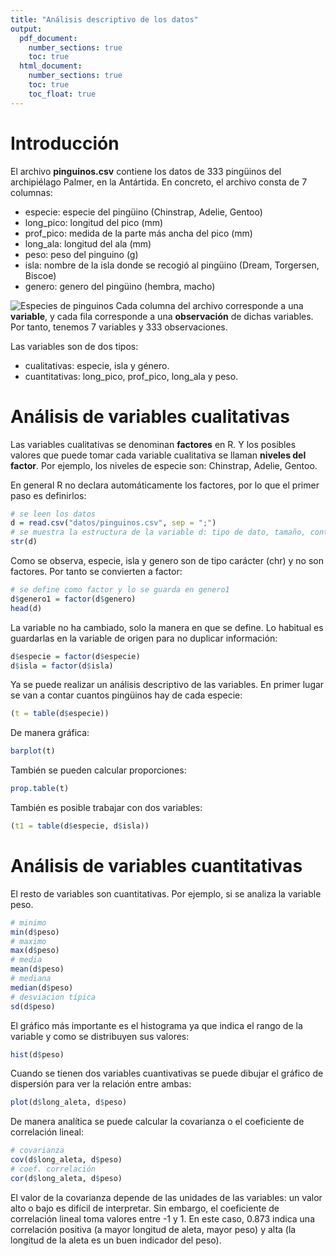 ```yaml
---
title: "Análisis descriptivo de los datos"
output: 
  pdf_document:
    number_sections: true
    toc: true
  html_document:
    number_sections: true
    toc: true
    toc_float: true
---
```


# Introducción

El archivo **pinguinos.csv** contiene los datos de 333 pingüinos del archipiélago Palmer, en la Antártida. En concreto, el archivo consta de 7 columnas:

- especie: especie del pingüino (Chinstrap, Adelie, Gentoo)
- long_pico: longitud del pico (mm)
- prof_pico: medida de la parte más ancha del pico (mm)
- long_ala: longitud del ala (mm)
- peso: peso del pinguino (g)
- isla: nombre de la isla donde se recogió al pingüino (Dream, Torgersen, Biscoe)
- genero: genero del pingüino (hembra, macho)

![Especies de pinguinos](imagenes/pinguinos1b.png)
Cada columna del archivo corresponde a una **variable**, y cada fila corresponde a una **observación** de dichas variables. Por tanto, tenemos 7 variables y 333 observaciones.

Las variables son de dos tipos:

- cualitativas: especie, isla y género.
- cuantitativas: long_pico, prof_pico, long_ala y peso.

# Análisis de variables cualitativas

Las variables cualitativas se denominan **factores** en R. Y los posibles valores que puede tomar cada variable cualitativa se llaman **niveles del factor**. Por ejemplo, los niveles de especie son: Chinstrap, Adelie, Gentoo.

En general R no declara automáticamente los factores, por lo que el primer paso es definirlos:

```r
# se leen los datos
d = read.csv("datos/pinguinos.csv", sep = ";")
# se muestra la estructura de la variable d: tipo de dato, tamaño, contenido,...
str(d)
```

Como se observa, especie, isla y genero son de tipo carácter (chr) y no son factores. Por tanto se convierten a factor:

```r
# se define como factor y lo se guarda en genero1
d$genero1 = factor(d$genero)
head(d)
```

La variable no ha cambiado, solo la manera en que se define. Lo habitual es guardarlas en la variable de origen para no duplicar información:

```r
d$especie = factor(d$especie)
d$isla = factor(d$isla)
```

Ya se puede realizar un análisis descriptivo de las variables. En primer lugar se van a contar cuantos pingüinos hay de cada especie:

```r
(t = table(d$especie))
```

De manera gráfica:

```r
barplot(t)
```

También se pueden calcular proporciones:

```r
prop.table(t)
```

También es posible trabajar con dos variables:

```r
(t1 = table(d$especie, d$isla))
```

# Análisis de variables cuantitativas

El resto de variables son cuantitativas. Por ejemplo, si se analiza la variable peso. 

```r
# minimo
min(d$peso)
# maximo
max(d$peso)
# media
mean(d$peso)
# mediana
median(d$peso)
# desviacion típica
sd(d$peso)
```

El gráfico más importante es el histograma ya que indica el rango de la variable y como se distribuyen sus valores:

```r
hist(d$peso)
```

Cuando se tienen dos variables cuantivativas se puede dibujar el gráfico de dispersión para ver la relación entre ambas:

```r
plot(d$long_aleta, d$peso)
```

De manera analítica se puede calcular la covarianza o el coeficiente de correlación lineal:

```r
# covarianza
cov(d$long_aleta, d$peso)
# coef. correlación
cor(d$long_aleta, d$peso)
```

El valor de la covarianza depende de las unidades de las variables: un valor alto o bajo es difícil de interpretar. Sin embargo, el coeficiente de correlación lineal toma valores entre -1 y 1. En este caso, 0.873 indica una correlación positiva (a mayor longitud de aleta, mayor peso) y alta (la longitud de la aleta es un buen indicador del peso).

